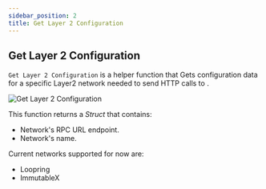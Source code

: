 ```yaml
---
sidebar_position: 2
title: Get Layer 2 Configuration
---
```


## Get Layer 2 Configuration

`Get Layer 2 Configuration` is a helper function that Gets configuration data for a specific Layer2 network needed
to send HTTP calls to <Step text="1"/>.

![Get Layer 2 Configuration](_static/img/L2-config.png)

This function returns a *Struct* that contains:
* <Step text="2"/> Network's RPC URL endpoint.
* <Step text="3"/> Network's name.

Current networks supported for now are:
* Loopring
* ImmutableX

